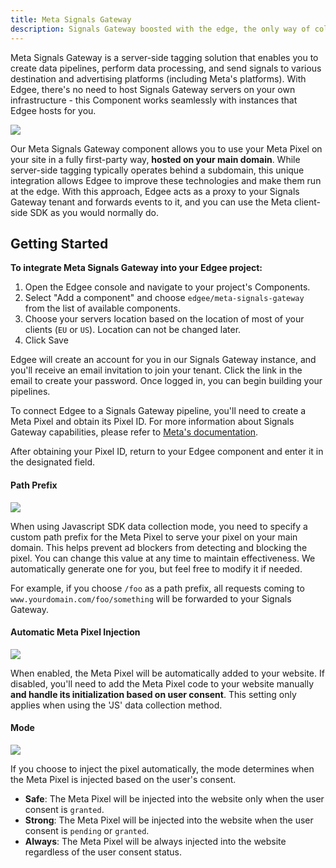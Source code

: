 ```yaml
---
title: Meta Signals Gateway
description: Signals Gateway boosted with the edge, the only way of collecting first party
---
```



<EdgeeSdk />

Meta Signals Gateway is a server-side tagging solution that enables you to create data pipelines, perform data processing, and send signals to various destination and advertising platforms (including Meta's platforms).
With Edgee, there's no need to host Signals Gateway servers on your own infrastructure - this Component works seamlessly with instances that Edgee hosts for you.

<Frame>
  <img src="/images/meta-signals-gateway-illustration.jpg"/>
</Frame>

Our Meta Signals Gateway component allows you to use your Meta Pixel on your site in a fully first-party way, **hosted on your main domain**. 
While server-side tagging typically operates behind a subdomain, this unique integration allows Edgee to improve these technologies and make them run at the edge.
With this approach, Edgee acts as a proxy to your Signals Gateway tenant and forwards events to it, and you can use the Meta client-side SDK as you would normally do.

## Getting Started

**To integrate Meta Signals Gateway into your Edgee project:**

1. Open the Edgee console and navigate to your project's Components.
2. Select "Add a component" and choose `edgee/meta-signals-gateway` from the list of available components.
3. Choose your servers location based on the location of most of your clients (`EU` or `US`). Location can not be changed later.
4. Click Save 

Edgee will create an account for you in our Signals Gateway instance, and you'll receive an email invitation to join your tenant.
Click the link in the email to create your password. Once logged in, you can begin building your pipelines.

To connect Edgee to a Signals Gateway pipeline, you'll need to create a Meta Pixel and obtain its Pixel ID.
For more information about Signals Gateway capabilities, please refer to [Meta's documentation](https://developers.facebook.com/docs/marketing-api/gateway-products/signals-gateway/).

After obtaining your Pixel ID, return to your Edgee component and enter it in the designated field.


#### Path Prefix

<Frame>
  <img src="/images/path-prefix.png"/>
</Frame>

When using Javascript SDK data collection mode, you need to specify a custom path prefix for the Meta Pixel to serve your pixel on your main domain.
This helps prevent ad blockers from detecting and blocking the pixel. You can change this value at any time to maintain effectiveness.
We automatically generate one for you, but feel free to modify it if needed.

For example, if you choose `/foo` as a path prefix, all requests coming to `www.yourdomain.com/foo/something` will be forwarded to your Signals Gateway.

#### Automatic Meta Pixel Injection

<Frame>
  <img src="/images/tag-injection.png"/>
</Frame>

When enabled, the Meta Pixel will be automatically added to your website. If disabled, you'll need to add the Meta Pixel code to your website manually **and handle its initialization based on user consent**. This setting only applies when using the 'JS' data collection method.

#### Mode

<Frame>
  <img src="/images/mode.png"/>
</Frame>

If you choose to inject the pixel automatically, the mode determines when the Meta Pixel is injected based on the user's consent.

- **Safe**: The Meta Pixel will be injected into the website only when the user consent is `granted`.
- **Strong**: The Meta Pixel will be injected into the website when the user consent is `pending` or `granted`.
- **Always**: The Meta Pixel will be always injected into the website regardless of the user consent status.